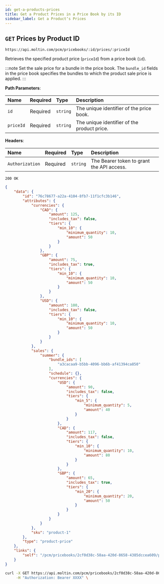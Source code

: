 ```yaml
---
id: get-a-products-prices
title: Get a Product Prices in a Price Book by its ID
sidebar_label: Get a Productʼs Prices
---
```


## `GET` Prices by Product ID

```http
https://api.moltin.com/pcm/pricebooks/:id/prices/:priceId
```

Retrieves the specified product price (`priceId`) from a price book (`id`).

:::note
Set the sale price for a bundle in the price book. The `bundle_id` fields in the price book specifies the bundles to which the product sale price is applied.
:::

<!--DOCUSAURUS_CODE_TABS-->

<!-- Request -->

**Path Parameters**:

| Name | Required | Type | Description |
| :--- | :--- | :--- | :--- |
| `id` | Required | `string` | The unique identifier of the price book. |
| `priceId` | Required | `string` | The unique identifier of the product price. |

**Headers**:

| Name | Required | Type | Description |
| :--- | :--- | :--- | :--- |
| `Authorization` | Required | `string` | The Bearer token to grant the API access. |

<!-- Response - PCM -->

`200 OK`

```json
{
    "data": {
        "id": "76c78677-a22a-4104-8fb7-11f1cfc3b146",
        "attributes": {
            "currencies": {
                "CAD": {
                    "amount": 125,
                    "includes_tax": false,
                    "tiers": {
                        "min_10": {
                            "minimum_quantity": 10,
                            "amount": 50
                        }
                    }
                },
                "GBP": {
                    "amount": 75,
                    "includes_tax": true,
                    "tiers": {
                        "min_10": {
                            "minimum_quantity": 10,
                            "amount": 50
                        }
                    }
                },
                "USD": {
                    "amount": 100,
                    "includes_tax": false,
                    "tiers": {
                        "min_10": {
                            "minimum_quantity": 10,
                            "amount": 50
                        }
                    }
                }
            },
            "sales": {
                "summer": {
                    "bundle_ids": [
                        "a3cacaa9-b5bb-4096-bb6b-af41394ca850"
                    ],
                    "schedule": {},
                    "currencies": {
                        "USD": {
                            "amount": 90,
                            "includes_tax": false,
                            "tiers": {
                                "min_5": {
                                    "minimum_quantity": 5,
                                    "amount": 40
                                }
                            }
                        },
                        "CAD": {
                            "amount": 117,
                            "includes_tax": false,
                            "tiers": {
                                "min_10": {
                                    "minimum_quantity": 10,
                                    "amount": 80
                                }
                            }
                        },
                        "GBP": {
                            "amount": 65,
                            "includes_tax": true,
                            "tiers": {
                                "min_20": {
                                    "minimum_quantity": 20,
                                    "amount": 50
                                }
                            }
                        }
                    }
                }
            },
            "sku": "product-1"
        },
        "type": "product-price"
    },
    "links": {
        "self": "/pcm/pricebooks/2cf0d38c-58aa-420d-8658-4385dccea609/prices/76c78677-a22a-4104-8fb7-11f1cfc3b146"
    }
}
```

<!--END_DOCUSAURUS_CODE_TABS-->

<!--DOCUSAURUS_CODE_TABS-->

<!--cURL-->

```bash
curl -X GET https://api.moltin.com/pcm/pricebooks/2cf0d38c-58aa-420d-8658-4385dccea609/prices/76c78677-a22a-4104-8fb7-11f1cfc3b146 \
     -H "Authorization: Bearer XXXX" \
```

<!--END_DOCUSAURUS_CODE_TABS-->
